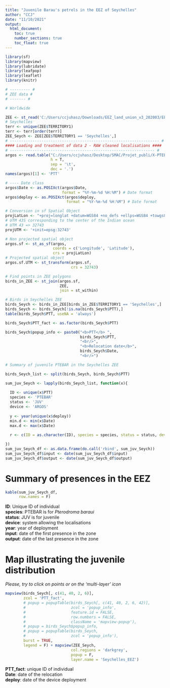 ```yaml
---
title: "Juvenile Barau's petrels in the EEZ of Seychelles"
author: "CCJ"
date: "11/10/2021"
output:
  html_document:
    toc: true
    number_sections: true
    toc_float: true
---
```


```r
library(sf)
library(mapview)
library(lubridate)
library(leafpop)
library(leaflet)
library(knitr)

# --------- #
# ZEE data #
# ------- #

# Worldwide

ZEE <- st_read('C:/Users/ccjuhasz/Downloads/EEZ_land_union_v3_202003/EEZ_Land_v3_202030.shp')
# Seychelles
terr <- unique(ZEE$TERRITORY1)
terr <- terr[order(terr)]
ZEE_Seych <- ZEE[ZEE$TERRITORY1 == 'Seychelles',]
# ------------------------------------------------------------------ #
#### Loading and treatment of data 2 - RAW cleaned localisations ####
# ---------------------------------------------------------------- #
argos <- read.table("C:/Users/ccjuhasz/Desktop/SMAC/Projet_publi/X-PTEBAR_argos_JUV/DATA/PTEBAR_JUV_Pinet_data_CLEANED.txt",
                    h = T,
                    sep = '\t',
                    dec = '.')
names(argos)[1] <- 'PTT'

# ---- Date class
argos$Date <- as.POSIXct(argos$Date,
                         format = "%Y-%m-%d %H:%M") # Date format
argos$deploy <- as.POSIXct(argos$deploy,
                           format = "%Y-%m-%d %H:%M") # Date format

# Conversion in sf Spatial Object
projLatLon <- "+proj=longlat +datum=WGS84 +no_defs +ellps=WGS84 +towgs84=0,0,0"
# UTM 43S corresponding to the center of the Indian ocean
# UTM 43 => 32743 
projUTM <- '+init=epsg:32743'

# Non projected spatial object
argos.sf <- st_as_sf(argos,
                     coords = c('Longitude', 'Latitude'),
                     crs = projLatLon)
# Projected spatial object
argos.sf.UTM <- st_transform(argos.sf,
                             crs = 32743)

# Find points in ZEE polygons
birds_in_ZEE <- st_join(argos.sf,
                        ZEE,
                        join = st_within)

# Birds in Seychelles ZEE
birds_Seych <- birds_in_ZEE[birds_in_ZEE$TERRITORY1 == 'Seychelles',]
birds_Seych <- birds_Seych[!is.na(birds_Seych$PTT),]
table(birds_Seych$PTT, useNA = 'always')

birds_Seych$PTT_fact <- as.factor(birds_Seych$PTT)

birds_Seych$popup_info <- paste0("<b>PTT</b> ",
                                 birds_Seych$PTT,
                                 "<br/>",
                                 "<b>Relocation date</b>",
                                 birds_Seych$Date,
                                 "<br/>")

# Summary of juvenile PTEBAR in the Seychelles ZEE

birds_Seych_list <- split(birds_Seych, birds_Seych$PTT)

sum_juv_Seych <- lapply(birds_Seych_list, function(x){
  
  ID <- unique(x$PTT)
  species <- 'PTEBAR'
  status <- 'JUV'
  device <- 'ARGOS'
  
  y <- year(unique(x$deploy))
  min.d <- min(x$Date)
  max.d <- max(x$Date)
  
  r <- c(ID = as.character(ID), species = species, status = status, device = device, year = y, input = as.character(min.d), output = as.character(max.d))

}) 
sum_juv_Seych_df <- as.data.frame(do.call('rbind', sum_juv_Seych))
sum_juv_Seych_df$input <- date(sum_juv_Seych_df$input)
sum_juv_Seych_df$output <- date(sum_juv_Seych_df$output)
```
# Summary of presences in the EEZ  
  
```r
kable(sum_juv_Seych_df,
      row.names = F)
```
  
**ID**: Unique ID of individual  
**species**: PTEBAR is for *Pterodroma baraui*  
**status**: JUV is for juvenile  
**device**: system allowing the localisations  
**year**: year of deployment  
**input**: date of the first presence in the zone  
**output**: date of the last presence in the zone  
  
# Map illustrating the juvenile distribution  
  
*Please, try to click on points or on the 'multi-layer' icon*  
  
```r
mapview(birds_Seych[, c(41, 40, 2, 6)],
        zcol = 'PTT_fact',
        # popup = popupTable(birds_Seych[, c(41, 40, 2, 6, 42)],
        #                    zcol = 'popup_info',
        #                    feature.id = FALSE,
        #                    row.numbers = FALSE,
        #                    className = 'mapview-popup'),
        # popup = birds_Seych$popup_info,
        # popup = popupTable(birds_Seych,
        #                    zcol = 'popup_info'),
        burst = TRUE,
        legend = F) + mapview(ZEE_Seych,
                             col.regions = 'darkgrey',
                             popup = F,
                             layer.name = 'Seychelles_EEZ')
```
  
**PTT_fact**: unique ID of individual  
**Date**: date of the relocation  
**deploy**: date of the device deployment
